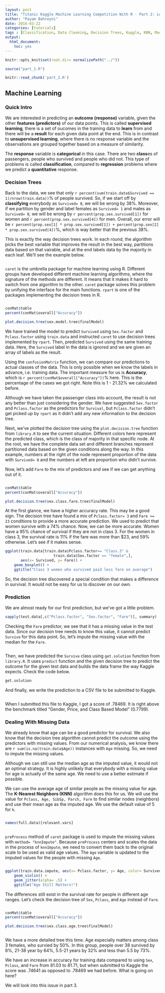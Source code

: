 ```yaml
---
layout: post
title: "Titanic Kaggle Machine Learning Competition With R - Part 2: Learning From Data"
author: "Payam Bahreyni"
date: 2016-03-22
categories: [tutorials]
tags : [Classification, Data Cleaning, Decision Trees, Kaggle, KNN, Machine Learning, R]
output: 
  html_document: 
    toc: yes
---
```

```r
knitr::opts_knit$set(root.dir= normalizePath("../"))
```

```r
source("part_1.R")
```

```r
knitr::read_chunk('part_2.R')
```

## Machine Learning

### Quick Intro

We are interested in predicting an **outcome (response)** variable, given the other **features (predictors)** of our data points. This is called **supervised learning**, there is a set of oucomes in the training data to **learn** from and there will be a **result** for each given data point at the end. This is in contrast to **unsupervised learning**, where there is no response variable and the observations are grouped together based on a measure of similarity.

The **response** variable is **categorical** in this case. There are two **class**es of passengers, people who survived and people who did not. This type of problems is called **classification**, compared to **regression** problems where we predict a **quantitative** response.

### Decision Trees

Back to the data, we see that only `r percent(sum(train.data$Survived == 1)/nrow(train.data))`% of people survived. So, if we start off by **classifying** everybody as `Survived= 0`, we will be wrong by 38%. Moreover, if we partition by gender and label females as `Survived= 1` and males as `Survived= 0`, we will be wrong by `r percent(prop.sex.survived[1])` for women and `r percent(prop.sex.survived[4])` for men. Overall, our error will be `r percent(prop.sex[1] * prop.sex.survived[1]) + percent(prop.sex[2] * prop.sex.survived[4])`%, which is way better that the previous 38%.

This is exactly the way decision trees work. In each round, the algorithm picks the best variable that improves the result in the best way, partitions data based on that vairable, and at the end labels data by the majority in each leaf. We'll see the example below.

```r
```

`caret` is the umbrella package for machine learning using R. Different groups have developed different machine learning algorithms, where the signature of the methods are different. It means that it makes it hard to switch from one algorithm to the other. `caret` package solves this problem by unifying the interface for the main functions. `rpart` is one of the packages implementing the decision trees in R.

```r
```

```r
conMat$table
percent(conMat$overall["Accuracy"])

plot.decision.tree(sex.model.tree$finalModel)
```

We have trained the model to predict `Survived` using `Sex.factor` and `Pclass.factor` using `train.data` and instructed `caret` to use decision trees implemented by `rpart`. Then, predicted `Survived` using the same training data. Here, the `Survived` label in the data is ignored and we are given an array of labels as the result.

Using the `confusionMatrix` function, we can compare our predictions to actual classes of the data. This is only possible when we know the labels in advance, i.e. training data. The important measure for us is **Accuracy**, which is `r percent(conMat$overall["Accuracy"])`% here. This is the percentage of the cases we got right. Note this is 1 - 21.32% we calculated before.

Although we have taken the passenger class into account, the result is not any better than just considering the gender. We have suggested `Sex.factor` and `Pclass.factor` as the predictors for `Survival`, but `Pclass.factor` didn't get picked up by `rpart` as it didn't add any new information to the decision tree.

Next, we've plotted the decision tree using the `plot.decision.tree` function from `library.R` to see the current situation. Different colors here represent the predicted class,  which is the class of majority in that specific node. At the root, we have the complete data set and different branches represent partitioned data based on the given conditions along the way. In this example, numbers at the right of the node represent proportion of the data with `Survived= 0` and the numbers at left are proportion who didn't survive.

Now, let's add `Fare` to the mix of predictors and see if we can get anything out of it.

```r
```

```r
conMat$table
percent(conMat$overall["Accuracy"])

plot.decision.tree(sex.class.fare.tree$finalModel)
```

At the first glance, we have a higher accuracy rate. This may be a good sign. The decision tree have found a mix of `Pclass.factor= 3` and `Fare >= 23` conditions to provide a more accurate prediction. We used to predict that women survive with a 74% chance. Now, we can be more accurate. Women have a 95% chance of survival if they are not in class 3. For the women in class 3, the survival rate is 11% if the fare was more than $23, and 59% otherwise. Let's see if it makes sense.

```r
ggplot(train.data[train.data$Pclass.factor== "Class.3" & 
                      train.data$Sex.factor == "female",], 
       aes(x= Survived, y= Fare)) +
    geom_boxplot() +
    ggtitle("Class 3 women who survived paid less fare on average")
```

So, the decision tree discovered a special condition that makes a difference in survival. It would not be easy for us to discover on our own.

### Prediction

We are almost ready for our first prediction, but we've got a little problem.

```r
sapply(test.data[,c("Pclass.factor", "Sex.factor", "Fare")], summary)
```

Checking the `Fare` predictor, we see that it has a missing value in the test data. Since our decision tree needs to know this value, it cannot predict `Survive` for this data point. So, let's impute the missing value with the median for the `Fare`.
```r
```

Then, we have predicted the `Survive` class using `get.solution` function from `library.R`. It uses `predict` function and the given decision tree to predict the outcome for the given test data and builds the data frame the way Kaggle expects. Check the code below.

```r
get.solution
```

And finally, we write the prediction to a CSV file to be submitted to Kaggle.

```r
```

When I submitted this file to Kaggle, I got a score of .78469. It is right above the benchmark titled "Gender, Price, and Class Based Model" (0.7799).

### Dealing With Missing Data

We already know that age can be a good predictor for survival. We also know that the decision tree algorithm cannot predict the outcome using the predictors with missing values. From our numerical analysis, we know there are `r sum(is.na(train.data$Age))` instances with `Age` missing. So, we need to impute the missing values.

Although we can still use the median age as the imputed value, it would not an optimal strategy. It is highly unlikely that everybody with a missing value for age is actually of the same age. We need to use a better estimate if possible.

We can use the average age of similar people as the missing value for age. The **K-Nearest Neighbors (KNN)** algorithm does this for us. We will use the value for `Pclass, Age, SibSp, Parch, Fare` to find similar nodes (neighbors) and use their mean age as the imputed age. We use the default value of 5 for `k`.

```r
```

```r
names(full.data)[relevant.vars]
```

```r
```

`preProcess` method of `caret` package is used to impute the missing values with `method= "knnImpute"`. Because `preProcess` centers and scales the data in the process of `knnImpute`, we need to convert them back to the original scale to be used as valid age values. The `Age` variable is updated to the imputed values for the people with missing `Age`.

```r
```

```r
ggplot(train.data.impute, aes(x= Pclass.factor, y= Age, color= Survived)) +
    geom_violin() +
    geom_jitter(alpha= .5) +
    ggtitle("Age Still Matters!")
```

The differences still exist in the survival rate for people in different age ranges. Let's check the decision tree of `Sex`, `Pclass`, and `Age` instead of `Fare`.

```r
```

```r
conMat$table
percent(conMat$overall["Accuracy"])

plot.decision.tree(sex.class.age.tree$finalModel)
```

```r
```

We have a more detailed tree this time. Age especially matters among class 3 females, who survied by 50%. In this group, people over 38 survived by 8%, 21-38 year by 64%, 5.5-21 years by 32% and less than 5.5 by 73%.

We have an increase in accuracy for training data compared to using `Sex`, `Pclass`, and `Fare` from 81.03 to 81.71, but when submitted to Kaggle the score was .74641 as opposed to .78469 we had before. What is going on here?

We will look into this issue in part 3.